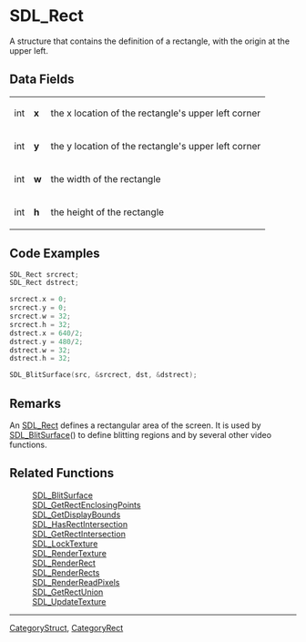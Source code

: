 
= SDL_Rect =
A structure that contains the definition of a rectangle, with the origin at the upper left.


== Data Fields ==
{|
|int
|'''x'''
|the x location of the rectangle's upper left corner
|-
|int
|'''y'''
|the y location of the rectangle's upper left corner
|-
|int
|'''w'''
|the width of the rectangle
|-
|int
|'''h'''
|the height of the rectangle
|}

== Code Examples ==
<syntaxhighlight lang='c++'>
SDL_Rect srcrect;
SDL_Rect dstrect;

srcrect.x = 0;
srcrect.y = 0;
srcrect.w = 32;
srcrect.h = 32;
dstrect.x = 640/2;
dstrect.y = 480/2;
dstrect.w = 32;
dstrect.h = 32;

SDL_BlitSurface(src, &srcrect, dst, &dstrect);
</syntaxhighlight>

== Remarks ==
An [[SDL_Rect]] defines a rectangular area of the screen.  It is used by [[SDL_BlitSurface]]() to define blitting regions and by several other video functions.

== Related Functions ==
:[[SDL_BlitSurface]]
:[[SDL_GetRectEnclosingPoints]]
:[[SDL_GetDisplayBounds]]
:[[SDL_HasRectIntersection]]
:[[SDL_GetRectIntersection]]
:[[SDL_LockTexture]]
:[[SDL_RenderTexture]]
:[[SDL_RenderRect]]
:[[SDL_RenderRects]]
:[[SDL_RenderReadPixels]]
:[[SDL_GetRectUnion]]
:[[SDL_UpdateTexture]]

----
[[CategoryStruct]], [[CategoryRect]]
